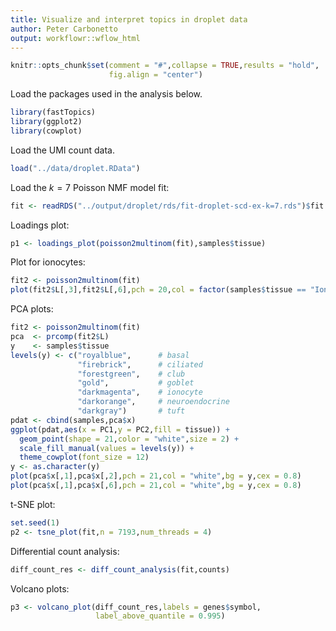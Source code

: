 ```yaml
---
title: Visualize and interpret topics in droplet data
author: Peter Carbonetto
output: workflowr::wflow_html
---
```


```r
knitr::opts_chunk$set(comment = "#",collapse = TRUE,results = "hold",
                      fig.align = "center")
```

Load the packages used in the analysis below.

```r
library(fastTopics)
library(ggplot2)
library(cowplot)
```

Load the UMI count data.

```r
load("../data/droplet.RData")
```

Load the $k = 7$ Poisson NMF model fit:

```r
fit <- readRDS("../output/droplet/rds/fit-droplet-scd-ex-k=7.rds")$fit
```

Loadings plot:

```r
p1 <- loadings_plot(poisson2multinom(fit),samples$tissue)
```

Plot for ionocytes:

```r
fit2 <- poisson2multinom(fit)
plot(fit2$L[,3],fit2$L[,6],pch = 20,col = factor(samples$tissue == "Ionocyte"))
```

PCA plots:

```r
fit2 <- poisson2multinom(fit)
pca  <- prcomp(fit2$L)
y    <- samples$tissue
levels(y) <- c("royalblue",      # basal
               "firebrick",      # ciliated
               "forestgreen",    # club
			   "gold",           # goblet
			   "darkmagenta",    # ionocyte
               "darkorange",     # neuroendocrine
			   "darkgray")       # tuft
pdat <- cbind(samples,pca$x)
ggplot(pdat,aes(x = PC1,y = PC2,fill = tissue)) +
  geom_point(shape = 21,color = "white",size = 2) +
  scale_fill_manual(values = levels(y)) +
  theme_cowplot(font_size = 12)
y <- as.character(y)
plot(pca$x[,1],pca$x[,2],pch = 21,col = "white",bg = y,cex = 0.8)
plot(pca$x[,1],pca$x[,6],pch = 21,col = "white",bg = y,cex = 0.8)
```

t-SNE plot:

```r
set.seed(1)
p2 <- tsne_plot(fit,n = 7193,num_threads = 4)
```

Differential count analysis:

```r
diff_count_res <- diff_count_analysis(fit,counts)
```

Volcano plots:

```r
p3 <- volcano_plot(diff_count_res,labels = genes$symbol,
                   label_above_quantile = 0.995)
```
